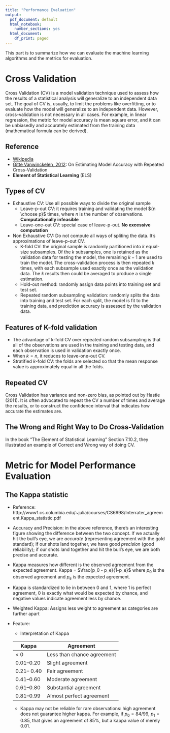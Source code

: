 ```yaml
---
title: "Performance Evaluation"
output:
  pdf_document: default
  html_notebook:
    number_sections: yes
  html_document:
    df_print: paged
---
```

  
This part is to summarize how we can evaluate the machine learning algorithms and the metrics for evaluation. 
  
# Cross Validation

Cross Validation (CV) is a model validation technique used to assess how the results of a statistical analysis will generalize to an independent data set. The goal of CV is, usually, to limit the problems like overfitting, or to evaluate how the model will generalize to an independent data. However, cross-validation is not necessary in all cases. For example, in linear regression, the metric for model accuracy is mean square error, and it can be unbiasedly and accurately estimated from the training data (mathematical formula can be derived). 

## Reference
  + [Wikipedia](https://en.wikipedia.org/wiki/Cross-validation_(statistics))
  + [Gitte Vanwinckelen, 2012](https://lirias.kuleuven.be/bitstream/123456789/346385/3/OnEstimatingModelAccuracy.pdf): On Estimating Model Accuracy with Repeated Cross-Validation
  + **Element of Statistical Learning** (ELS)

## Types of CV

  + Exhaustive CV: Use all possible ways to divide the original sample
    + Leave-p-out CV: it requires training and validating the model ${n \choose p}$ times, where $n$ is the number of observations.  **Computationally infeasible**
    + Leave-one-out CV: special case of leave-p-out. **No excessive computation**
    
  + Non Exhaustive CV: Do not compute all ways of spliting the data. It's approximations of leave-p-out CV.
    + K-fold CV: the original sample is randomly partitioned into $k$ equal-size subsamples. Of the $k$ subsamples, one is retained as the validation data for testing the model, the remaining $k-1$ are used to train the model. The cross-validation process is then repeated $k$ times, with each subsample used exactly once as the validation data. The $k$ results then could be averaged to produce a single estimation.
    + Hold-out method: randomly assign data points into training set and test set. 
    + Repeated random subsampling validation: randomly splits the data into training and test set. For each split, the model is fit to the training data, and prediction accuracy is assessed by the validation data. 
    
## Features of K-fold validation

  + The advantage of k-fold CV over repeated random subsampling is that all of the observations are used in the training and testing data, and each observation is used in validation exactly once.
  + When $k = n$, it reduces to leave-one-out CV. 
  + Stratified $k$-fold CV: the folds are selected so that the mean response value is approximately equal in all the folds.   
  
## Repeated CV 
  
  Cross Validation has variance and non-zero bias, as pointed out by Hastie (2011).  It is often advocated to repeat the CV a number of times and average the results, or to construct the confidence interval that indicates how accurate the estimates are.   

## The Wrong and Right Way to Do Cross-Validation
  
  In the book "The Element of Statistical Learning" Section 7.10.2, they illustrated an example of Correct and Wrong way of doing CV.
    
    
# Metric for Model Performance Evaluation

## The Kappa statistic 
    
  + Reference: http://www1.cs.columbia.edu/~julia/courses/CS6998/Interrater_agreement.Kappa_statistic.pdf
  + Accuracy and Precision: in the above reference, there's an interesting figure showing the difference between the two concept. If we actually hit the bull's eye, we are *accurate* (representing agreement with the gold standard); if our shots land together, we have good *precision* (good reliability); if our shots land together and hit the bull's eye, we are both precise and accurate. 
  + Kappa measures how different is the observed agreement from the expected agreement. Kappa = $\frac{p_0 - p_e}{1-p_e}$ where $p_0$ is the observed agreement and $p_e$ is the expected agreement.
  + Kappa is standardized to lie in between 0 and 1, where 1 is perfect agreement, 0 is exactly what would be expected by chance, and negative values indicate agreement less by chance.
  + Weighted Kappa: Assigns less weight to agreement as categories are further apart

  + Feature:
    +  Interpretation of Kappa
      
      Kappa   | Agreement 
      ----  |    ------
       < 0 | Less than chance agreement 
      0.01–0.20  | Slight agreement   
      0.21– 0.40 | Fair agreement    
      0.41–0.60  |Moderate agreement  
      0.61–0.80  |Substantial agreement  
      0.81–0.99  |Almost perfect agreement  

    + Kappa may not be reliable for rare observations: high agreement does not guarantee higher kappa. For example, if $p_0 = 84/99$, $p_1 = 0.85$,  that gives an agreement of 85\%, but a kappa value of merely 0.01. 
    
